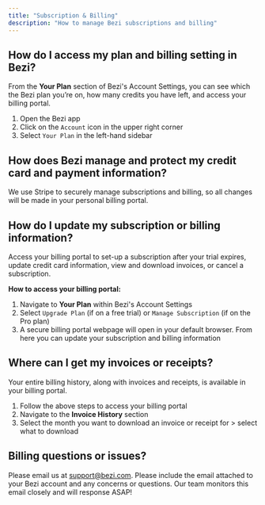 ```yaml
---
title: "Subscription & Billing"
description: "How to manage Bezi subscriptions and billing"
---
```


## How do I access my plan and billing setting in Bezi?

From the **Your Plan** section of Bezi's Account Settings, you can see which the Bezi plan you’re on, how many credits you have left, and access your billing portal.

1. Open the Bezi app
2. Click on the `Account` icon in the upper right corner
3. Select `Your Plan` in the left-hand sidebar

## How does Bezi manage and protect my credit card and payment information?

We use Stripe to securely manage subscriptions and billing, so all changes will be made in your personal billing portal.

## How do I update my subscription or billing information?

Access your billing portal to set-up a subscription after your trial expires, update credit card information, view and download invoices, or cancel a subscription.

**How to access your billing portal:**

1. Navigate to **Your Plan** within Bezi's Account Settings
2. Select `Upgrade Plan` (if on a free trial) or `Manage Subscription` (if on the Pro plan)
3. A secure billing portal webpage will open in your default browser. From here you can update your subscription and billing information

## Where can I get my invoices or receipts?

Your entire billing history, along with invoices and receipts, is available in your billing portal.

1. Follow the above steps to access your billing portal
2. Navigate to the **Invoice History** section
3. Select the month you want to download an invoice or receipt for \> select what to download

## Billing questions or issues?

Please email us at [support@bezi.com](mailto:support@bezi.com). Please include the email attached to your Bezi account and any concerns or questions. Our team monitors this email closely and will response ASAP\!